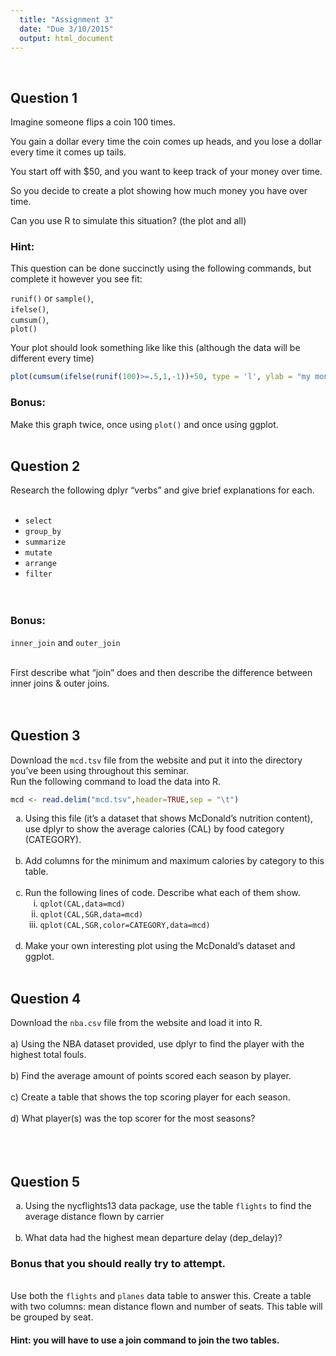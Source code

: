 ```yaml
---
  title: "Assignment 3"
  date: "Due 3/10/2015"
  output: html_document
---
```

  </br>

## Question 1
  
Imagine someone flips a coin 100 times.</br>

You gain a dollar every time the coin comes up heads, and you lose a dollar every time it comes up tails. </br>

You start off with $50, and you want to keep track of your money over time. </br>

So you decide to create a plot showing how much money you have over time.

Can you use R to simulate this situation? (the plot and all)

### Hint: 

  This question can be done succinctly using the following commands, but complete it however you see fit: </br>
  
  ```runif()``` or ```sample()```, </br>
  ```ifelse()```, </br> 
  ```cumsum()```, </br>
  ```plot()``` </br>
  
  Your plot should look something like like this (although the data will be different every time)
  
```r
plot(cumsum(ifelse(runif(100)>=.5,1,-1))+50, type = 'l', ylab = "my money", xlab = "number of coins flipped")
```

### Bonus:

Make this graph twice, once using ```plot()``` and once using ggplot.
</br></br>

## Question 2
  Research the following dplyr "verbs" and give brief explanations for each.
</br></br>

 + ```select```</br>
 + ```group_by```</br>
 + ```summarize```</br>
 + ```mutate```</br>
 + ```arrange```</br>
 + ```filter```</br>
  </br></br>
  
### Bonus: 
```inner_join``` and ```outer_join```</br></br>

First describe what "join" does and then describe the difference between inner joins \& outer joins.
</br></br></br>

## Question 3
Download the ```mcd.tsv``` file from the website and put it into the directory you've been using throughout this seminar.</br>
Run the following command to load the data into R.
```r
mcd <- read.delim("mcd.tsv",header=TRUE,sep = "\t")
```
   a) Using this file (it's a dataset that shows McDonald's nutrition content), use dplyr to show the average calories (CAL) by food category (CATEGORY).
</br></br>
   b) Add columns for the minimum and maximum calories by category to this table. </br></br>
   c) Run the following lines of code. Describe what each of them show.
      i) ```qplot(CAL,data=mcd)```
      ii) ```qplot(CAL,SGR,data=mcd)```
      iii) ```qplot(CAL,SGR,color=CATEGORY,data=mcd)``` </br></br>
   d) Make your own interesting plot using the McDonald's dataset and ggplot.
</br></br>
  
##  Question 4 
Download the ```nba.csv``` file from the website and load it into R.</br></br>
  a) Using the NBA dataset provided, use dplyr to find the player with the highest total fouls.
</br></br>
  b) Find the average amount of points scored each season by player.
</br></br>
  c) Create a table that shows the top scoring player for each season.
</br></br>
  d) What player(s) was the top scorer for the most seasons? 
</br></br></br></br>

## Question 5 </br>
 a) Using the nycflights13 data package, use the table ```flights``` to find the average distance flown by carrier
</br></br>
 b) What data had the highest mean departure delay (dep_delay)?
</br>

### Bonus that you should really try to attempt. 
</br>
Use both the ```flights``` and ```planes``` data table to answer this. Create a table with two columns: mean distance flown and number of seats. This table will be grouped by seat. </br>

#### Hint: you will have to use a join command to join the two tables. </br></br>
